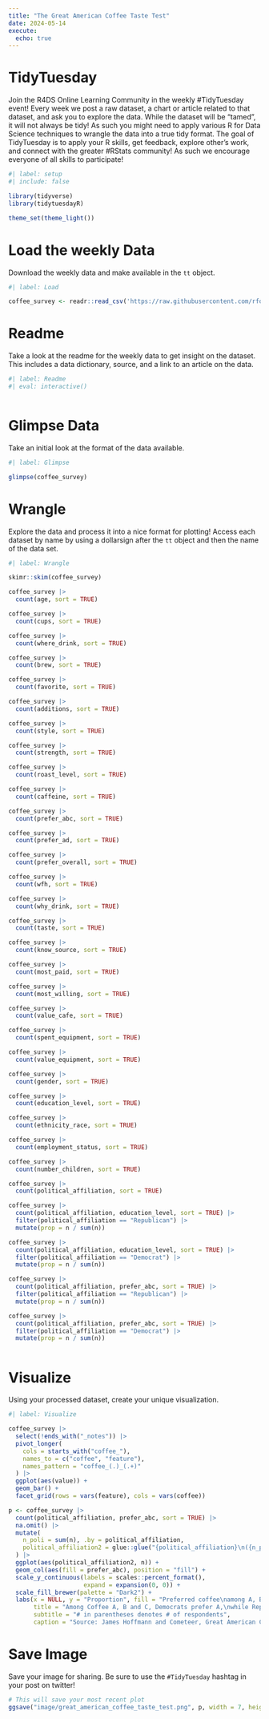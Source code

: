 ```yaml
---
title: "The Great American Coffee Taste Test"
date: 2024-05-14
execute: 
  echo: true
---
```


# TidyTuesday

Join the R4DS Online Learning Community in the weekly #TidyTuesday event!
Every week we post a raw dataset, a chart or article related to that dataset, and ask you to explore the data.
While the dataset will be “tamed”, it will not always be tidy! As such you might need to apply various R for Data Science techniques to wrangle the data into a true tidy format.
The goal of TidyTuesday is to apply your R skills, get feedback, explore other’s work, and connect with the greater #RStats community!
As such we encourage everyone of all skills to participate!

```r
#| label: setup
#| include: false

library(tidyverse)
library(tidytuesdayR)

theme_set(theme_light())
```

# Load the weekly Data

Download the weekly data and make available in the `tt` object.

```r
#| label: Load

coffee_survey <- readr::read_csv('https://raw.githubusercontent.com/rfordatascience/tidytuesday/master/data/2024/2024-05-14/coffee_survey.csv')

```

# Readme

Take a look at the readme for the weekly data to get insight on the dataset.
This includes a data dictionary, source, and a link to an article on the data.

```r
#| label: Readme
#| eval: interactive()



```

# Glimpse Data

Take an initial look at the format of the data available.

```r
#| label: Glimpse

glimpse(coffee_survey)

```

# Wrangle

Explore the data and process it into a nice format for plotting! Access each dataset by name by using a dollarsign after the `tt` object and then the name of the data set.

```r
#| label: Wrangle

skimr::skim(coffee_survey)

coffee_survey |> 
  count(age, sort = TRUE)

coffee_survey |> 
  count(cups, sort = TRUE)

coffee_survey |> 
  count(where_drink, sort = TRUE)

coffee_survey |> 
  count(brew, sort = TRUE)

coffee_survey |> 
  count(favorite, sort = TRUE)

coffee_survey |> 
  count(additions, sort = TRUE)

coffee_survey |> 
  count(style, sort = TRUE)

coffee_survey |> 
  count(strength, sort = TRUE)

coffee_survey |> 
  count(roast_level, sort = TRUE)

coffee_survey |> 
  count(caffeine, sort = TRUE)

coffee_survey |> 
  count(prefer_abc, sort = TRUE)

coffee_survey |> 
  count(prefer_ad, sort = TRUE)

coffee_survey |> 
  count(prefer_overall, sort = TRUE)

coffee_survey |> 
  count(wfh, sort = TRUE)

coffee_survey |> 
  count(why_drink, sort = TRUE)

coffee_survey |> 
  count(taste, sort = TRUE)

coffee_survey |> 
  count(know_source, sort = TRUE)

coffee_survey |> 
  count(most_paid, sort = TRUE)

coffee_survey |> 
  count(most_willing, sort = TRUE)

coffee_survey |> 
  count(value_cafe, sort = TRUE)

coffee_survey |> 
  count(spent_equipment, sort = TRUE)

coffee_survey |> 
  count(value_equipment, sort = TRUE)

coffee_survey |> 
  count(gender, sort = TRUE)

coffee_survey |> 
  count(education_level, sort = TRUE)

coffee_survey |> 
  count(ethnicity_race, sort = TRUE)

coffee_survey |> 
  count(employment_status, sort = TRUE)

coffee_survey |> 
  count(number_children, sort = TRUE)

coffee_survey |> 
  count(political_affiliation, sort = TRUE)

coffee_survey |> 
  count(political_affiliation, education_level, sort = TRUE) |> 
  filter(political_affiliation == "Republican") |> 
  mutate(prop = n / sum(n))

coffee_survey |> 
  count(political_affiliation, education_level, sort = TRUE) |> 
  filter(political_affiliation == "Democrat") |> 
  mutate(prop = n / sum(n))

coffee_survey |> 
  count(political_affiliation, prefer_abc, sort = TRUE) |> 
  filter(political_affiliation == "Republican") |> 
  mutate(prop = n / sum(n))

coffee_survey |> 
  count(political_affiliation, prefer_abc, sort = TRUE) |> 
  filter(political_affiliation == "Democrat") |> 
  mutate(prop = n / sum(n))

```

```r


```

# Visualize

Using your processed dataset, create your unique visualization.

```r
#| label: Visualize

coffee_survey |> 
  select(!ends_with("_notes")) |> 
  pivot_longer(
    cols = starts_with("coffee_"),
    names_to = c("coffee", "feature"),
    names_pattern = "coffee_(.)_(.+)"
  ) |> 
  ggplot(aes(value)) +
  geom_bar() +
  facet_grid(rows = vars(feature), cols = vars(coffee))

p <- coffee_survey |> 
  count(political_affiliation, prefer_abc, sort = TRUE) |> 
  na.omit() |> 
  mutate(
    n_poli = sum(n), .by = political_affiliation,
    political_affiliation2 = glue::glue("{political_affiliation}\n({n_poli})")
  ) |> 
  ggplot(aes(political_affiliation2, n)) +
  geom_col(aes(fill = prefer_abc), position = "fill") +
  scale_y_continuous(labels = scales::percent_format(),
                     expand = expansion(0, 0)) +
  scale_fill_brewer(palette = "Dark2") +
  labs(x = NULL, y = "Proportion", fill = "Preferred coffee\namong A, B and C",
       title = "Among Coffee A, B and C, Democrats prefer A,\nwhile Republicans prefer C which is less acid and more bitter",
       subtitle = "# in parentheses denotes # of respondents",
       caption = "Source: James Hoffmann and Cometeer, Great American Coffee Taste Test Survey")
```

# Save Image

Save your image for sharing. Be sure to use the `#TidyTuesday` hashtag in your post on twitter! 

```r

# This will save your most recent plot
ggsave("image/great_american_coffee_taste_test.png", p, width = 7, height = 4)

```
